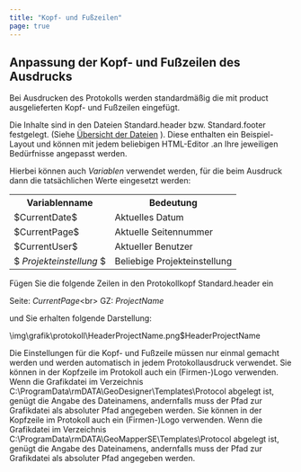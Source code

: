 ```yaml
---
title: "Kopf- und Fußzeilen"
page: true
---
```

## Anpassung der Kopf- und Fu&#223;zeilen des Ausdrucks

Bei Ausdrucken des Protokolls werden standardm&#228;&#223;ig die mit  <Placeholder>product</Placeholder> ausgelieferten Kopf- und Fu&#223;zeilen eingef&#252;gt.

Die Inhalte sind in den Dateien  <Italic> Standard.header </Italic>  bzw.  <Italic> Standard.footer </Italic>  festgelegt.  (Siehe [&#220;bersicht der Dateien](../anhang/dateien)
). Diese enthalten ein Beispiel-Layout und k&#246;nnen mit jedem beliebigen HTML-Editor .an Ihre jeweiligen Bed&#252;rfnisse angepasst werden.

Hierbei k&#246;nnen auch  <Italic> $Variablen$  </Italic> verwendet werden, f&#252;r die beim Ausdruck dann die tats&#228;chlichen Werte eingesetzt werden:

<table>
<tr><th>Variablenname</th>
<th>Bedeutung</th>
</tr>
<tr><td>$CurrentDate$</td>
<td>Aktuelles Datum</td>
</tr>
<tr><td>$CurrentPage$</td>
<td>Aktuelle Seitennummer</td>
</tr>
<tr><td>$CurrentUser$</td>
<td>Aktueller Benutzer</td>
</tr>
<tr><td>$ <i> Projekteinstellung </i> $</td>
<td>Beliebige Projekteinstellung</td>
</tr>
</table>


<Info>
F&#252;gen Sie die folgende Zeilen in den Protokollkopf  <Italic> Standard.header </Italic>  ein

 <Italic> Seite: $CurrentPage$&lt;br&gt;
GZ: $ProjectName$ </Italic> 

und Sie erhalten folgende Darstellung:


<Image>\img\grafik\protokoll\HeaderProjectName.png$HeaderProjectName</Image>
</Info>


<Success>
Die Einstellungen f&#252;r die Kopf- und Fu&#223;zeile m&#252;ssen nur einmal gemacht werden und werden automatisch in jedem Protokollausdruck verwendet.
</Success>

<GeoDesigner>
<Success>
Sie k&#246;nnen in der Kopfzeile im Protokoll auch ein (Firmen-)Logo verwenden. Wenn die Grafikdatei im Verzeichnis  <Italic> C:\ProgramData\rmDATA\GeoDesigner\Templates\Protocol </Italic>  abgelegt ist, gen&#252;gt die Angabe des Dateinamens, andernfalls muss der Pfad zur Grafikdatei als absoluter Pfad angegeben werden.
</Success>

</GeoDesigner>
<GeoMapper>
<Success>
Sie k&#246;nnen in der Kopfzeile im Protokoll auch ein (Firmen-)Logo verwenden. Wenn die Grafikdatei im Verzeichnis  <Italic> C:\ProgramData\rmDATA\GeoMapperSE\Templates\Protocol </Italic>  abgelegt ist, gen&#252;gt die Angabe des Dateinamens, andernfalls muss der Pfad zur Grafikdatei als absoluter Pfad angegeben werden.
</Success>
</GeoMapper>